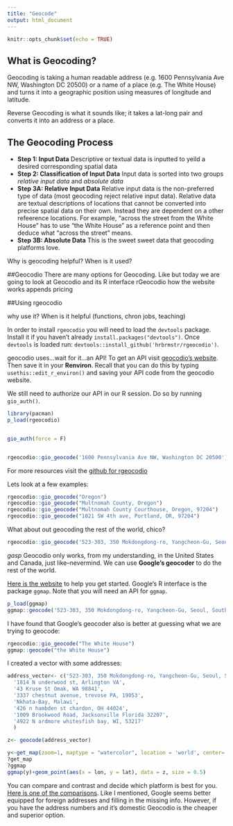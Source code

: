 ```yaml
---
title: "Geocode"
output: html_document
---
```


```r
knitr::opts_chunk$set(echo = TRUE)
```

## What is Geocoding?

Geocoding is taking a human readable address (e.g. 1600 Pennsylvania Ave NW, Washington DC 20500) or a name of a place (e.g. The White House) and turns it into a geographic position using measures of longitude and latitude. 

Reverse Geocoding is what it sounds like; it takes a lat-long pair and converts it into an address or a place. 

## The Geocoding Process 

* **Step 1: Input Data**
      Descriptive or textual data is inputted to yeild a desired corresponding spatial data 
* **Step 2: Classification of Input Data**
      Input data is sorted into two groups *relative input data* and *absolute data*
* **Step 3A: Relative Input Data**
      Relative input data is the non-preferred type of data (most geocoding reject relative input data). Relative data are textual descriptions of locations that cannot be converted into precise spatial data on their own. Instead they are dependent on a other refeerence locations. For example, "across the street from the White House" has to use "the White House" as a reference point and then deduce what "across the street" means.
* **Step 3B: Absolute Data**
      This is the sweet sweet data that geocoding platforms love. 

Why is geocoding helpful? When is it used? 

##Geocodio
There are many options for Geocoding. Like but today we are going to look at Geocodio and its R interface rGeocodio
how the website works
appends
pricing


##Using rgeocodio

why use it? When is it helpful (functions, chron jobs, teaching)

In order to install `rgeocodio` you will need to load the `devtools` package. Install it if you haven't already `install.packages("devtools")`. Once `devtools` is loaded run:
`devtools::install_github('hrbrmstr/rgeocodio')`.

geocodio uses...wait for it...an API! To get an API visit [geocodio's website](https://dash.geocod.io/). Then save it in your **Renviron**. Recall that you can do this by typing `usethis::edit_r_environ()` and saving your API code from the geocodio website.

We still need to authorize our API in our R session. Do so by running `gio_auth()`. 
```r
library(pacman)
p_load(rgeocodio)


gio_auth(force = F)


rgeocodio::gio_geocode('1600 Pennsylvania Ave NW, Washington DC 20500')
```

For more resources visit the [github for rgeocodio](https://github.com/hrbrmstr/rgeocodio)

Lets look at a few examples:
```r

rgeocodio::gio_geocode("Oregon")
rgeocodio::gio_geocode("Multnomah County, Oregon")
rgeocodio::gio_geocode("Multnomah County Courthouse, Oregon, 97204")
rgeocodio::gio_geocode("1021 SW 4th ave, Portland, OR, 97204")

```

What about out geocoding the rest of the world, chico?
```r
rgeocodio::gio_geocode('523-303, 350 Mokdongdong-ro, Yangcheon-Gu, Seoul, South Korea 07987')
```

*gasp* Geocodio only works, from my understanding, in the United States and Canada, just like--nevermind. We can use **Google's geocoder** to do the rest of the world.

[Here is the website](https://developers.google.com/maps/documentation/geocoding/intro) to help you get started. Google's R interface is the package `ggmap`. Note that you will need an API for `ggmap`.

```r
p_load(ggmap)
ggmap::geocode('523-303, 350 Mokdongdong-ro, Yangcheon-Gu, Seoul, South Korea 07987')
```

I have found that Google's geocoder also is better at guessing what we are trying to geocode:

```r
rgeocodio::gio_geocode("The White House")
ggmap::geocode("the White House") 
```

I created a vector with some addresses:

```r

address_vector<- c('523-303, 350 Mokdongdong-ro, Yangcheon-Gu, Seoul, South Korea 07987', 
  '1814 N underwood st, Arlington VA',
  '43 Kruse St Omak, WA 98841',
  '3337 chestnut avenue, trevose PA, 19053',
  'Nkhata-Bay, Malawi',
  '426 n hambden st chardon, OH 44024',
  '1009 Brookwood Road, Jacksonville Florida 32207',
  '4922 N ardmore whitesfish bay, WI, 53217'
  )

z<- geocode(address_vector)

y<-get_map(zoom=1, maptype = "watercolor", location = 'world', center='Spain')
?get_map
?ggmap
ggmap(y)+geom_point(aes(x = lon, y = lat), data = z, size = 0.5)

```

You can compare and contrast and decide which platform is best for you. [Here is one of the comparisons](https://www.geocod.io/compare/). Like I mentioned, Google seems better equipped for foreign addresses and filling in the missing info. However, if you have the address numbers and it's domestic Geocodio is the cheaper and superior option.  


